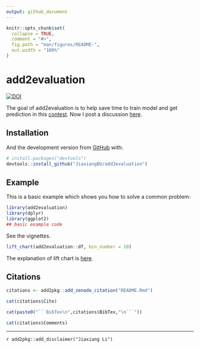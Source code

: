 ```yaml
---
output: github_document
---
```


<!-- README.md is generated from README.Rmd. Please edit that file -->

```r
knitr::opts_chunk$set(
  collapse = TRUE,
  comment = "#>",
  fig.path = "man/figures/README-",
  out.width = "100%"
)
```
# add2evaluation

<!-- badges: start -->
[![DOI](https://zenodo.org/badge/156731270.svg)](https://zenodo.org/badge/latestdoi/156731270)
<!-- badges: end -->

The goal of add2evaluation is to 
help save time to train model and get prediction in this [contest](www.dcjingsai.com/common/cmpt/国能日新光伏功率预测大赛_竞赛信息.html).
Now I post a discussion [here](http://www.dcjingsai.com/common/bbs/topicDetails.html?tid=2515).

## Installation

And the development version from [GitHub](https://github.com/) with:

``` r
# install.packages("devtools")
devtools::install_github("JiaxiangBU/add2evaluation")
```
## Example

This is a basic example which shows you how to solve a common problem:

```r
library(add2evaluation)
library(dplyr)
library(ggplot2)
## basic example code
```

See the vignettes.

```r
lift_chart(add2evaluation::df, bin_number = 10)
```


The explanation of lift chart is [here](https://jiaxiangbu.github.io/learn_fe/analysis/lift_chart.html).

## Citations

```r
citations <- add2pkg::add_zenodo_citation("README.Rmd")
```

```r
cat(citations$Cite)
```

```r
cat(paste0("```BibTex\n",citations$BibTex,"\n```"))
```

```r
cat(citations$Comments)
```

***

`r add2pkg::add_disclaimer("Jiaxiang Li")`
